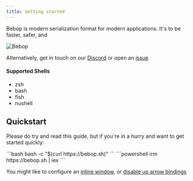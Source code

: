 ```yaml
---
title: Getting started
---
```



Bebop is modern serialization format for modern applications. It's to be faster, safer, and 

![Bebop](https://user-images.githubusercontent.com/1297077/235745675-fc8a18e2-361f-4b7b-b9c9-47155e511b0a.png)

Alternatively, get in touch on our [Discord](https://discord.gg/Fq8bJSKPHh) or open an [issue](https://github.com/atuinsh/atuin/issues)

#### Supported Shells

- zsh
- bash
- fish
- nushell

## Quickstart

Please do try and read this guide, but if you're in a hurry and want to get
started quickly:

<Tabs>
  <TabItem label="bash/zsh">
  ```bash
  bash -c "$(curl https://bebop.sh)"
  ```
  </TabItem>

  <TabItem label="powershell">
  ```powershell
  irm https://bebop.sh | iex
  ```
  </TabItem>

</Tabs>


You might like to configure an [inline
window](https://docs.atuin.sh/configuration/config/#inline_height), or [disable up arrow
bindings](https://docs.atuin.sh/configuration/key-binding/#disable-up-arrow)

<LinkCard
  title="Installation"
  description="Install and setup Bebop"
  href="/guide/installation/"
/>
